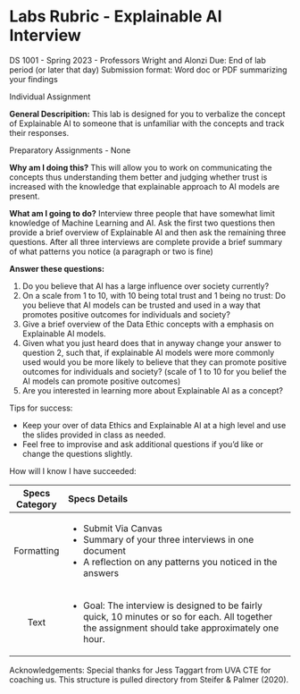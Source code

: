 # Labs Rubric - Explainable AI Interview

DS 1001 - Spring 2023 - Professors Wright and Alonzi Due: End of lab period (or later that day) Submission format: Word doc or PDF summarizing your findings

Individual Assignment

**General Descripition:** This lab is designed for you to verbalize the concept of Explainable AI to someone that is unfamiliar with the concepts and track their responses.

Preparatory Assignments - None

**Why am I doing this?** This will allow you to work on communicating the concepts thus understanding them better and judging whether trust is increased with the knowledge that explainable approach to AI models are present.

**What am I going to do?** Interview three people that have somewhat limit knowledge of Machine Learning and AI. Ask the first two questions then provide a brief overview of Explainable AI and then ask the remaining three questions. After all three interviews are complete provide a brief summary of what patterns you notice (a paragraph or two is fine)

**Answer these questions:**

1.  Do you believe that AI has a large influence over society currently?
2.  On a scale from 1 to 10, with 10 being total trust and 1 being no trust: Do you believe that AI models can be trusted and used in a way that promotes positive outcomes for individuals and society?
3.  Give a brief overview of the Data Ethic concepts with a emphasis on Explainable AI models.
4.  Given what you just heard does that in anyway change your answer to question 2, such that, if explainable AI models were more commonly used would you be more likely to believe that they can promote positive outcomes for individuals and society? (scale of 1 to 10 for you belief the AI models can promote positive outcomes)
5.  Are you interested in learning more about Explainable AI as a concept?

Tips for success:

-   Keep your over of data Ethics and Explainable AI at a high level and use the slides provided in class as needed.
-   Feel free to improvise and ask additional questions if you'd like or change the questions slightly.

How will I know I have succeeded:

+----------------+-----------------------------------------------------------------------------------------------------------------------------------------------------+
| Specs Category | Specs Details                                                                                                                                       |
+:==============:+:====================================================================================================================================================+
| Formatting     | -   Submit Via Canvas                                                                                                                               |
|                | -   Summary of your three interviews in one document                                                                                                |
|                | -   A reflection on any patterns you noticed in the answers                                                                                         |
+----------------+-----------------------------------------------------------------------------------------------------------------------------------------------------+
| Text           | -   Goal: The interview is designed to be fairly quick, 10 minutes or so for each. All together the assignment should take approximately one hour.  |
+----------------+-----------------------------------------------------------------------------------------------------------------------------------------------------+

Acknowledgements: Special thanks for Jess Taggart from UVA CTE for coaching us. This structure is pulled directory from Steifer & Palmer (2020).